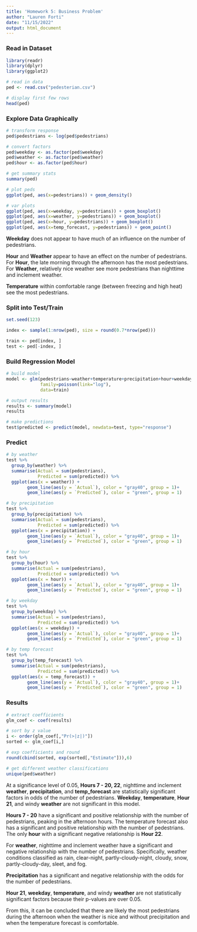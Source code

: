 ---
title: 'Homework 5: Business Problem'
author: "Lauren Forti"
date: "11/15/2022"
output: html_document
---



### Read in Dataset
```{r warning=FALSE, message=FALSE}
library(readr)
library(dplyr)
library(ggplot2)

# read in data
ped <- read.csv("pedesterian.csv")

# display first few rows
head(ped)
```



### Explore Data Graphically
```{r}
# transform response
ped$pedestrians <- log(ped$pedestrians)

# convert factors
ped$weekday <- as.factor(ped$weekday)
ped$weather <- as.factor(ped$weather)
ped$hour <- as.factor(ped$hour)

# get summary stats
summary(ped)

# plot peds
ggplot(ped, aes(x=pedestrians)) + geom_density()

# var plots
ggplot(ped, aes(x=weekday, y=pedestrians)) + geom_boxplot()
ggplot(ped, aes(x=weather, y=pedestrians)) + geom_boxplot()
ggplot(ped, aes(x=hour, y=pedestrians)) + geom_boxplot()
ggplot(ped, aes(x=temp_forecast, y=pedestrians)) + geom_point()
```

**Weekday** does not appear to have much of an influence on the number of pedestrians.  

**Hour** and **Weather** appear to have an effect on the number of pedestrians.  
For **Hour**, the late morning through the afternoon has the most pedestrians.  
For **Weather**, relatively nice weather see more pedestrians than nighttime and inclement weather.   

**Temperature** within comfortable range (between freezing and high heat) see the most pedestrians.  



### Split into Test/Train
```{r}
set.seed(123)

index <- sample(1:nrow(ped), size = round(0.7*nrow(ped)))

train <- ped[index, ]
test <- ped[-index, ]
```



### Build Regression Model
```{r warning=FALSE}

# build model
model <- glm(pedestrians~weather+temperature+precipitation+hour+weekday+temp_forecast,
             family=poisson(link="log"),
             data=train)

# output results
results <- summary(model)
results

# make predictions
test$predicted <- predict(model, newdata=test, type="response")
```



### Predict
```{r}
# by weather
test %>%
  group_by(weather) %>% 
  summarise(Actual = sum(pedestrians),
            Predicted = sum(predicted)) %>% 
  ggplot(aes(x = weather)) +
        geom_line(aes(y = `Actual`), color = "gray40", group = 1)+
        geom_line(aes(y = `Predicted`), color = "green", group = 1)

# by precipitation
test %>%
  group_by(precipitation) %>% 
  summarise(Actual = sum(pedestrians),
            Predicted = sum(predicted)) %>% 
  ggplot(aes(x = precipitation)) +
        geom_line(aes(y = `Actual`), color = "gray40", group = 1)+
        geom_line(aes(y = `Predicted`), color = "green", group = 1)

# by hour
test %>%
  group_by(hour) %>% 
  summarise(Actual = sum(pedestrians),
            Predicted = sum(predicted)) %>% 
  ggplot(aes(x = hour)) +
        geom_line(aes(y = `Actual`), color = "gray40", group = 1)+
        geom_line(aes(y = `Predicted`), color = "green", group = 1)

# by weekday
test %>%
  group_by(weekday) %>% 
  summarise(Actual = sum(pedestrians),
            Predicted = sum(predicted)) %>% 
  ggplot(aes(x = weekday)) +
        geom_line(aes(y = `Actual`), color = "gray40", group = 1)+
        geom_line(aes(y = `Predicted`), color = "green", group = 1)

# by temp forecast
test %>%
  group_by(temp_forecast) %>% 
  summarise(Actual = sum(pedestrians),
            Predicted = sum(predicted)) %>% 
  ggplot(aes(x = temp_forecast)) +
        geom_line(aes(y = `Actual`), color = "gray40", group = 1)+
        geom_line(aes(y = `Predicted`), color = "green", group = 1)
```



### Results
```{r}
# extract coefficients
glm_coef <- coef(results)

# sort by z value
i <- order(glm_coef[,"Pr(>|z|)"])
sorted <- glm_coef[i,]

# exp coefficients and round
round(cbind(sorted, exp(sorted[,"Estimate"])),6)

# get different weather classifications
unique(ped$weather)
```

At a significance level of 0.05, **Hours 7 - 20, 22**, nighttime and inclement **weather**, **precipitation**, and **temp_forecast** are statistically significant factors in odds of the number of pedestrians. **Weekday**, **temperature**, **Hour 21**, and windy **weather** are not significant in this model.  

**Hours 7 - 20** have a significant and positive relationship with the number of pedestrians, peaking in the afternoon hours. The temperature forecast also has a significant and positive relationship with the number of pedestrians.  
The only **hour** with a significant negative relationship is **Hour 22**.  

For **weather**, nighttime and inclement weather have a significant and negative relationship with the number of pedestrians. Specifically, weather conditions classified as rain, clear-night, partly-cloudy-night, cloudy, snow, partly-cloudy-day, sleet, and fog.  

**Precipitation** has a significant and negative relationship with the odds for the number of pedestrians.  

**Hour 21**, **weekday**, **temperature**, and windy **weather** are not statistically significant factors because their p-values are over 0.05.  

From this, it can be concluded that there are likely the most pedestrians during the afternoon when the weather is nice and without precipitation and when the temperature forecast is comfortable.  
\
\
\
